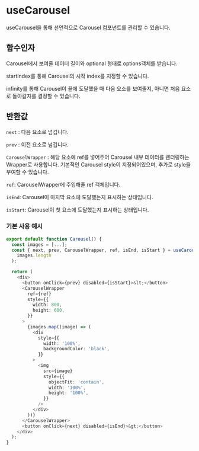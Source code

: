 
<Meta of={CarouselStories} />

# useCarousel

useCarousel을 통해 선언적으로 Carousel 컴포넌트를 관리할 수 있습니다.

## 함수인자

Carousel에서 보여줄 데이터 길이와 optional 형태로 options객체를 받습니다.

startIndex를 통해 Carousel의 시작 index를 지정할 수 있습니다.

infinity를 통해 Carousel이 끝에 도달했을 때 다음 요소를 보여줄지, 아니면 처음 요소로 돌아갈지를 결정할 수 있습니다.

## 반환값

`next` : 다음 요소로 넘깁니다.

`prev` : 이전 요소로 넘깁니다.

`CarouselWrapper` : 해당 요소에 ref를 넣어주어 Carousel 내부 데이터를 렌더링하는 Wrapper로 사용합니다. 기본적인 Carousel style이 지정되어있으며, 추가로 style을 부여할 수 있습니다.

`ref`: CarouselWrapper에 주입해줄 ref 객체입니다.

`isEnd`: Carousel이 마지막 요소에 도달했는지 표시하는 상태입니다.

`isStart`: Carousel이 첫 요소에 도달했는지 표시하는 상태입니다.

### 기본 사용 예시

```typescript
export default function Carousel() {
  const images = [...];
  const { next, prev, CarouselWrapper, ref, isEnd, isStart } = useCarousel(
    images.length
  );

  return (
    <div>
      <button onClick={prev} disabled={isStart}>&lt;</button>
      <CarouselWrapper
        ref={ref}
        style={{
          width: 800,
          height: 600,
        }}
      >
        {images.map((image) => (
          <div
            style={{
              width: '100%',
              backgroundColor: 'black',
            }}
          >
            <img
              src={image}
              style={{
                objectFit: 'contain',
                width: '100%',
                height: '100%',
              }}
            />
          </div>
        ))}
      </CarouselWrapper>
      <button onClick={next} disabled={isEnd}>&gt;</button>
    </div>
  );
}
```

<Canvas of={CarouselStories.defaultStory} />
